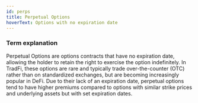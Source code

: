 ```yaml
---
id: perps
title: Perpetual Options
hoverText: Options with no expiration date
---
```


### Term explanation

Perpetual Options are options contracts that have no expiration date, allowing the holder to retain the right to exercise the option indefinitely. In TradFi, these options are rare and typically trade over-the-counter (OTC) rather than on standardized exchanges, but are becoming increasingly popular in DeFi. Due to their lack of an expiration date, perpetual options tend to have higher premiums compared to options with similar strike prices and underlying assets but with set expiration dates.